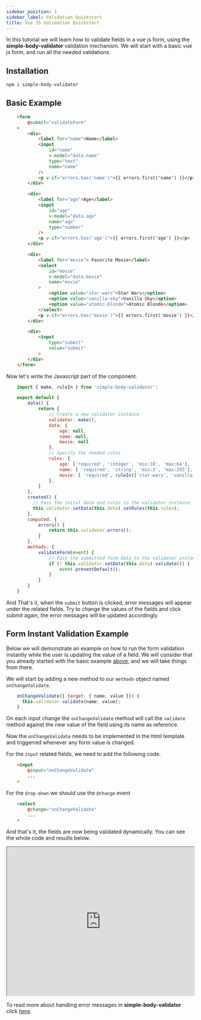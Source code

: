 ```yaml
---
sidebar_position: 1
sidebar_label: Validation Quickstart
title: Vue JS Validation Quickstart
---
```


In this tutorial we will learn how to validate fields in a vue js form, using the **simple-body-validator** validation
mechanism. We will start with a basic vue js form, and run all the needed validations.

## Installation

```bash
npm i simple-body-validator
```

## Basic Example

```html
    <form
        @submit="validateForm"
    >
        <div>
            <label for="name">Name</label>
            <input
                id="name"
                v-model="data.name"
                type="text"
                name="name"
            />
            <p v-if="errors.has('name')">{{ errors.first('name') }}</p>
        </div>

        <div>
            <label for="age">Age</label>
            <input
                id="age"
                v-model="data.age"
                name="age"
                type="number"
            />
            <p v-if="errors.has('age')">{{ errors.first('age') }}</p>
        </div>

        <div>
            <label for="movie"> Favorite Movie</label>
            <select
                id="movie"
                v-model="data.movie"
                name="movie"
            >
                <option value="star-wars">Star Wars</option>
                <option value="vanilla-sky">Vanilla Sky</option>
                <option value="atomic-blonde">Atomic Blonde</option>
            </select>
            <p v-if="errors.has('movie')">{{ errors.first('movie') }}</p>
        </div>

        <div>
            <input
                type="submit"
                value="submit"
            >
        </div>
    </form>
```

Now let's write the Javascript part of the component.

```js
    import { make, ruleIn } from 'simple-body-validator';

    export default {
        data() {
            return {
                // Create a new validator instance
                validator: make(),
                data: {
                    age: null,
                    name: null,
                    movie: null
                },
                // Specify the needed rules
                rules: {
                    age: ['required', 'integer', 'min:18', 'max:64'],
                    name: [ 'required', 'string', 'min:3', 'max:255'],
                    movie: [ 'required', ruleIn(['star-wars', 'vanilla-sky', 'atomic-blonde'])],
                },
            }
        },
        created() {
          // Pass the inital data and rules to the validator instance
          this.validator.setData(this.data).setRules(this.rules);
        },
        computed: {
            errors() {
                return this.validator.errors();
            }
        },
        methods: {
            validateForm(event) {
                // Pass the submitted form data to the validator instance and run the validation
                if (! this.validator.setData(this.data).validate()) {
                    event.preventDefault();
                }
            }
        }
    }
```

And That's it, when the <code>submit</code> button is clicked, error messages will appear under the related fields.
Try to change the values of the fields and click submit again, the error messages will be updated accordingly.

## Form Instant Validation Example

Below we will demonstrate an example on how to run the form validation instantly while the user is updating the value of a field.
We will consider that you already started with the basic example [above](/vue/vue-validation-quickstart#basic-example), and we will take things from there.

We will start by adding a new method to our <code>methods</code> object named <code>onChangeValidate</code>.

```js
    onChangeValidate({ target: { name, value }}) {
      this.validator.validate(name, value);
    }
```

On each input change the <code>onChangeValidate</code> method will call the <code>validate</code> method against
the new value of the field using its name as reference.

Now the <code>onChangeValidate</code> needs to be implemented in the html template and triggerred whenever any form value is changed.

For the <code>input</code> related fields, we need to add the following code.

```html
    <input
        @input="onChangeValidate"
        ...
    >
```

For the <code>drop-down</code> we should use the <code>@change</code> event

```html
    <select
        @change="onChangeValidate"
        ...
    >
```
And that's it, the fields are now being validated dynamically. You can see the whole code and results below.

<p>
    <iframe width="100%" height="400px" src="https://stackblitz.com/edit/vue-qfh9ew?ctl=1&embed=1&file=src/App.vue"> </iframe>
</p>

To read more about handling error messages in **simple-body-validator** click [here](/error-messages/working-with-error-messages).
